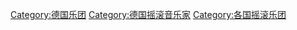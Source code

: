 {{Commons cat|Musical groups from Germany}}

[[Category:德国乐团|Category:德国乐团]]
[[Category:德国摇滚音乐家|Category:德国摇滚音乐家]]
[[Category:各国摇滚乐团|Category:各国摇滚乐团]]
